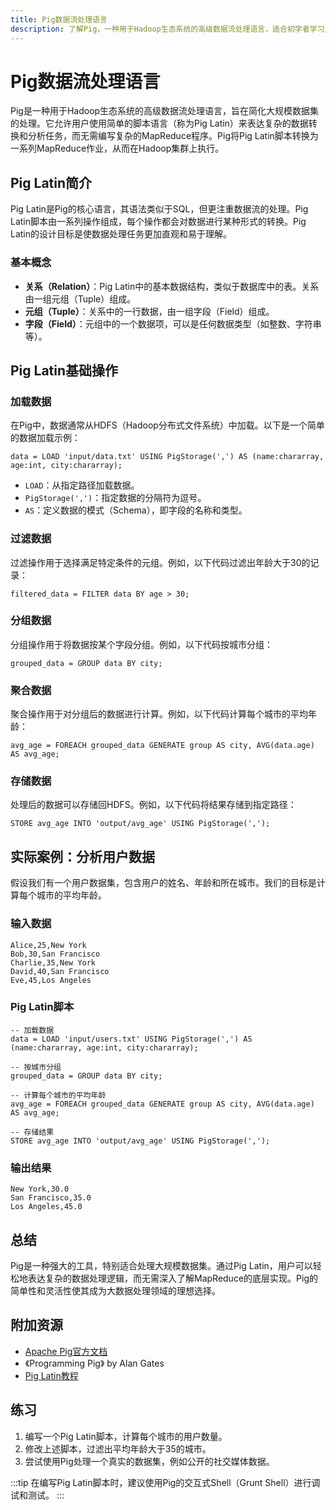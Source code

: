 ```yaml
---
title: Pig数据流处理语言
description: 了解Pig，一种用于Hadoop生态系统的高级数据流处理语言，适合初学者学习大数据处理。
---
```


# Pig数据流处理语言

Pig是一种用于Hadoop生态系统的高级数据流处理语言，旨在简化大规模数据集的处理。它允许用户使用简单的脚本语言（称为Pig Latin）来表达复杂的数据转换和分析任务，而无需编写复杂的MapReduce程序。Pig将Pig Latin脚本转换为一系列MapReduce作业，从而在Hadoop集群上执行。

## Pig Latin简介

Pig Latin是Pig的核心语言，其语法类似于SQL，但更注重数据流的处理。Pig Latin脚本由一系列操作组成，每个操作都会对数据进行某种形式的转换。Pig Latin的设计目标是使数据处理任务更加直观和易于理解。

### 基本概念

- **关系（Relation）**：Pig Latin中的基本数据结构，类似于数据库中的表。关系由一组元组（Tuple）组成。
- **元组（Tuple）**：关系中的一行数据，由一组字段（Field）组成。
- **字段（Field）**：元组中的一个数据项，可以是任何数据类型（如整数、字符串等）。

## Pig Latin基础操作

### 加载数据

在Pig中，数据通常从HDFS（Hadoop分布式文件系统）中加载。以下是一个简单的数据加载示例：

```pig
data = LOAD 'input/data.txt' USING PigStorage(',') AS (name:chararray, age:int, city:chararray);
```

- `LOAD`：从指定路径加载数据。
- `PigStorage(',')`：指定数据的分隔符为逗号。
- `AS`：定义数据的模式（Schema），即字段的名称和类型。

### 过滤数据

过滤操作用于选择满足特定条件的元组。例如，以下代码过滤出年龄大于30的记录：

```pig
filtered_data = FILTER data BY age > 30;
```

### 分组数据

分组操作用于将数据按某个字段分组。例如，以下代码按城市分组：

```pig
grouped_data = GROUP data BY city;
```

### 聚合数据

聚合操作用于对分组后的数据进行计算。例如，以下代码计算每个城市的平均年龄：

```pig
avg_age = FOREACH grouped_data GENERATE group AS city, AVG(data.age) AS avg_age;
```

### 存储数据

处理后的数据可以存储回HDFS。例如，以下代码将结果存储到指定路径：

```pig
STORE avg_age INTO 'output/avg_age' USING PigStorage(',');
```

## 实际案例：分析用户数据

假设我们有一个用户数据集，包含用户的姓名、年龄和所在城市。我们的目标是计算每个城市的平均年龄。

### 输入数据

```plaintext
Alice,25,New York
Bob,30,San Francisco
Charlie,35,New York
David,40,San Francisco
Eve,45,Los Angeles
```

### Pig Latin脚本

```pig
-- 加载数据
data = LOAD 'input/users.txt' USING PigStorage(',') AS (name:chararray, age:int, city:chararray);

-- 按城市分组
grouped_data = GROUP data BY city;

-- 计算每个城市的平均年龄
avg_age = FOREACH grouped_data GENERATE group AS city, AVG(data.age) AS avg_age;

-- 存储结果
STORE avg_age INTO 'output/avg_age' USING PigStorage(',');
```

### 输出结果

```plaintext
New York,30.0
San Francisco,35.0
Los Angeles,45.0
```

## 总结

Pig是一种强大的工具，特别适合处理大规模数据集。通过Pig Latin，用户可以轻松地表达复杂的数据处理逻辑，而无需深入了解MapReduce的底层实现。Pig的简单性和灵活性使其成为大数据处理领域的理想选择。

## 附加资源

- [Apache Pig官方文档](https://pig.apache.org/docs/latest/)
- 《Programming Pig》 by Alan Gates
- [Pig Latin教程](https://www.tutorialspoint.com/apache_pig/index.htm)

## 练习

1. 编写一个Pig Latin脚本，计算每个城市的用户数量。
2. 修改上述脚本，过滤出平均年龄大于35的城市。
3. 尝试使用Pig处理一个真实的数据集，例如公开的社交媒体数据。

:::tip
在编写Pig Latin脚本时，建议使用Pig的交互式Shell（Grunt Shell）进行调试和测试。
:::